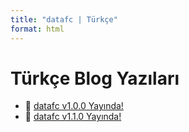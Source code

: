 ```yaml
---
title: "datafc | Türkçe"
format: html
---
```


# Türkçe Blog Yazıları

- 📄 [datafc v1.0.0 Yayında!](post1/datafc-v100-yayinda.qmd){target="_blank"}
- 📄 [datafc v1.1.0 Yayında!](post2/datafc-v110-yayinda.qmd){target="_blank"}